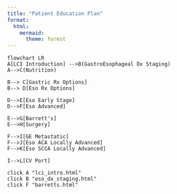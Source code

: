 ```yaml
---
title: "Patient Education Plan"
format:
  html: 
    mermaid: 
      theme: forest
---
```


```mermaid

flowchart LR
A[LCI Introduction] -->B(GastroEsophageal Dx Staging)
A-->C(Nutrition)

B--> C[Gastric Rx Options]
B--> D[Eso Rx Options]

D-->E[Eso Early Stage]
D-->F[Eso Advanced]

E-->G[Barrett's]
E-->H[Surgery]

F-->I[GE Metastatic]
F-->J[Eso ACA Locally Advanced]
F-->K[Eso SCCA Locally Advanced]

I-->L[CV Port]

click A "lci_intro.html"
click B "eso_dx_staging.html"
click F "barretts.html"


```
